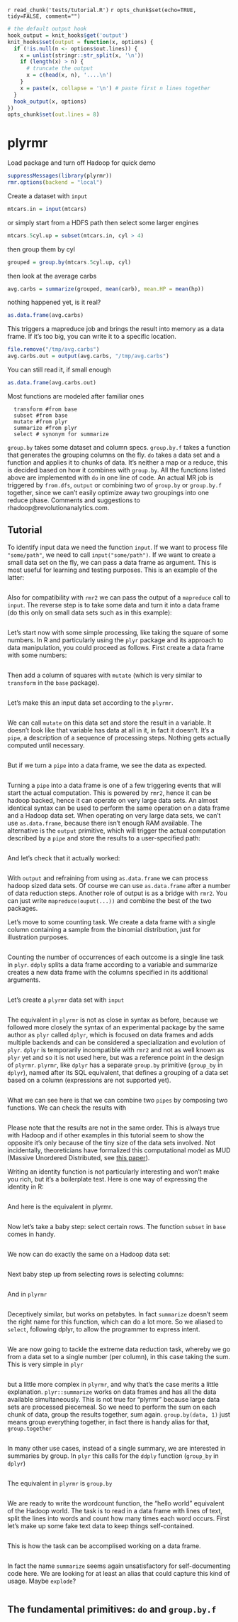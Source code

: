 `r read_chunk('tests/tutorial.R')`
`r opts_chunk$set(echo=TRUE, tidy=FALSE, comment="")`

```r
# the default output hook
hook_output = knit_hooks$get('output')
knit_hooks$set(output = function(x, options) {
  if (!is.null(n <- options$out.lines)) {
    x = unlist(stringr::str_split(x, '\n'))
    if (length(x) > n) {
      # truncate the output
      x = c(head(x, n), '....\n')
    }
    x = paste(x, collapse = '\n') # paste first n lines together
  }
  hook_output(x, options)
})
opts_chunk$set(out.lines = 8)
```

# plyrmr

Load package and turn off Hadoop for quick demo
```r
suppressMessages(library(plyrmr))
rmr.options(backend = "local")
```

Create a dataset with `input`

```r
mtcars.in = input(mtcars)
```

or simply start from a HDFS path then select some larger engines

```r
mtcars.5cyl.up = subset(mtcars.in, cyl > 4)
```

then group them by cyl

```r
grouped = group.by(mtcars.5cyl.up, cyl)
```

then look at the average carbs

```r
avg.carbs = summarize(grouped, mean(carb), mean.HP = mean(hp))
```

nothing happened yet, is it real?

```r
as.data.frame(avg.carbs)
```

This triggers a mapreduce job and brings the result into memory as a data frame. If it's too big, you can write it to a specific location.

```r
file.remove("/tmp/avg.carbs")
avg.carbs.out = output(avg.carbs, "/tmp/avg.carbs")
```

You can still read it, if small enough

```r
as.data.frame(avg.carbs.out)
```

Most functions are modeled after familiar ones

```
  transform #from base
  subset #from base
  mutate #from plyr
  summarize #from plyr
  select # synonym for summarize
```

`group.by` takes some dataset and column specs. `group.by.f` takes a function that generates the grouping columns on the fly.
`do` takes a data set and a function and applies it to chunks of data. It's neither a map or a reduce, this is decided based on 
how it combines with `group.by`. All the functions listed above are implemented with `do` in one line of code. An actual MR job 
is triggered by `from.dfs`, `output` or combining two of `group.by` or `group.by.f` together, since we can't easily optimize
away two groupings into one reduce phase. Comments and suggestions to rhadoop@revolutionanalytics.com.


## Tutorial

To identify input data we need the function `input`. If we want to process file `"some/path"`, we need to call `input("some/path")`. If we want to create a small data set on the fly, we can pass a data frame as argument. This is most useful for learning and testing purposes. This is an example of the latter: 
```r
```
Also for compatibility with `rmr2` we can pass the output of a `mapreduce` call to `input`.
The reverse step is to take some data and turn it into a data frame (do this only on small data sets such as in this example):

```r
```

Let's start now with some simple processing, like taking the square of some numbers. In R and particularly using the `plyr` package and its approach to data manipulation, you could proceed as follows. First create a data frame with some numbers:
```r
```

Then add a column of squares with `mutate` (which is very similar to `transform` in the `base` package).

```r
```

Let's make this an input data set according to the `plyrmr`.

```r
```

We can call `mutate` on this data set and store the result in a variable. It doesn't look like that variable has data at all in it, in fact it doesn't. It's a `pipe`, a description of a sequence of processing steps. Nothing gets actually computed until necessary. 

```r
```

But if we turn a `pipe` into a data frame, we see the data as expected. 

```r
```

Turning a `pipe` into a data frame is one of a few triggering events that will start the actual computation. This is powered by `rmr2`, hence it can be hadoop backed, hence it can operate on very large data sets. An almost identical syntax can be used to perform the same operation on a data frame and a Hadoop data set. When operating on very large data sets, we can't use `as.data.frame`, because there isn't enough RAM available. The alternative is the `output` primitive, which will trigger the actual computation described by a `pipe` and store the results to a user-specified path:

```r
```

And let's check that it actually worked:
```r
```
With `output` and refraining from using `as.data.frame` we can process hadoop sized data sets. Of course we can use `as.data.frame` after a number of data reduction steps. Another role of output is as a bridge with `rmr2`. You can just write `mapreduce(ouput(...))` and combine the best of the two packages.

Let's move to some counting task. We create a data frame with a single column containing a sample from the binomial distribution, just for illustration purposes.

```r
```

Counting the number of occurrences of each outcome is a single line task in `plyr`. `ddply` splits a data frame according to a variable and summarize creates a new data frame with the columns specified in its additional arguments.

```r
```

Let's create a `plyrmr` data set with `input`

```r
```

The equivalent in `plyrmr` is not as close in syntax as before, because we followed more closely the syntax of an experimental package by the same author as `plyr` called `dplyr`, which is focused on data frames and adds multiple backends and can be considered a specialization and evolution of `plyr`. `dplyr` is temporarily incompatible with `rmr2` and not as well known as `plyr` yet and so it is not used here, but was a reference point in the design of `plyrmr`. `plyrmr`, like `dplyr` has a separate `group.by` primitive (`group_by` in `dplyr`), named after its SQL equivalent, that defines a grouping of a data set based on a column (expressions are not supported yet).

```r
```

What we can see here is that we can combine two `pipes` by composing two functions. We can check the results with

```r
```
Please note that the results are not in the same order. This is always true with Hadoop and if other examples in this tutorial seem to show the opposite it's only because of the tiny size of the data sets involved. Not incidentally, theoreticians have formalized this computational model as MUD (Massive Unordered Distributed, see [this paper](http://arxiv.org/abs/cs/0611108)). 

Writing an identity function is not particularly interesting and won't make you rich, but it's a boilerplate test. Here is one way of expressing the identity in R:

```r
```

And here is the equivalent in plyrmr.

```r
```

Now let's take a baby step: select certain rows. The function `subset` in `base` comes in handy.

```r
```

We now can do exactly the same on a Hadoop data set:

```r
```

Next baby step up from selecting rows is selecting columns:
```r
```

And in `plyrmr`
```r
```

Deceptively similar, but works on petabytes. In fact `summarize` doesn't seem the right name for this function, which can do a lot more. So we aliased to `select`, following dplyr, to allow the programmer to express intent.

```r
```

We are now going to tackle the extreme data reduction task, whereby we go from a data set to a single number (per column), in this case taking the sum. This is very simple in 	`plyr`

```r
```

but a little more complex in `plyrmr`, and why that's the case merits a little explanation. `plyr::summarize` works on data frames and has all the data available simultaneously. This is not true for "plyrmr" because large data sets are processed piecemeal. So we need to perform the sum on each chunk of data, group the results together, sum again. `group.by(data, 1)` just means group everything together, in fact there is handy alias for that, `group.together` 

```r
```

In many other use cases, instead of a single summary, we are interested in summaries by group. In `plyr` this calls for the `ddply` function (`group_by` in `dplyr`)
```r
```

The equivalent in `plyrmr` is `group.by`

```r
```

We are ready to write the wordcount function, the "hello world" equivalent of the Hadoop world. The task is to read in a data frame with lines of text, split the lines into words and count how many times each word occurs. First let's make up some fake text data to keep things self-contained.
```r
```
This is how the task can be accomplised working on a data frame. 
 
```r
```

In fact the name `summarize` seems again unsatisfactory for self-documenting code here. We are looking for at least an alias that could capture this kind of usage. Maybe `explode`? 

```r
```

## The fundamental primitives: `do`  and `group.by.f`



